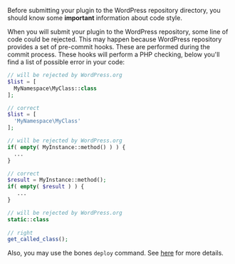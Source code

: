 Before submitting your plugin to the WordPress repository directory, you should know some **important** information about code style.

When you will submit your plugin to the WordPress repository, some line of code could be rejected. This may happen because WordPress repository provides a set of pre-commit hooks. These are performed during the commit process. These hooks will perform a PHP checking, below you'll find a list of possible error in your code:

```php
// will be rejected by WordPress.org
$list = [
  MyNamespace\MyClass::class
];

// correct
$list = [
  'MyNamespace\MyClass'
];
```

```php
// will be rejected by WordPress.org
if( empty( MyInstance::method() ) ) { 
  ... 
}

// correct
$result = MyInstance::method();
if( empty( $result ) ) { 
   ... 
}
```

```php
// will be rejected by WordPress.org
static::class
  
// right
get_called_class();
```

Also, you may use the bones `deploy` command. See [here](deploy) for more details.